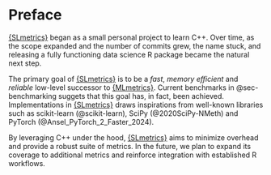 # Preface {.unnumbered}

[{SLmetrics}](https://github.com/serkor1/SLmetrics) began as a small personal project to learn C++. Over time, as the scope expanded and the number of commits grew, the name stuck, and releasing a fully functioning data science R package became the natural next step.

The primary goal of [{SLmetrics}](https://github.com/serkor1/SLmetrics) is to be a *fast*, *memory efficient* and *reliable* low-level successor to [{MLmetrics}](https://github.com/yanyachen/MLmetrics). Current benchmarks in @sec-benchmarking suggets that this goal has, in fact, been achieved. Implementations in [{SLmetrics}](https://github.com/serkor1/SLmetrics) draws inspirations from well-known libraries such as scikit-learn (@scikit-learn), SciPy (@2020SciPy-NMeth) and PyTorch (@Ansel_PyTorch_2_Faster_2024).

By leveraging C++ under the hood, [{SLmetrics}](https://github.com/serkor1/SLmetrics) aims to minimize overhead and provide a robust suite of metrics. In the future, we plan to expand its coverage to additional metrics and reinforce integration with established R workflows.






